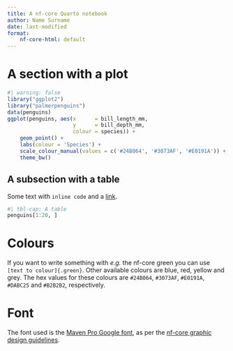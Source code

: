 ```yaml
---
title: A nf-core Quarto notebook
author: Name Surname
date: last-modified
format:
    nf-core-html: default
---
```


# A section with a plot

```r
#| warning: false
library("ggplot2")
library("palmerpenguins")
data(penguins)
ggplot(penguins, aes(x      = bill_length_mm,
                     y      = bill_depth_mm,
                     colour = species)) +
    geom_point() +
    labs(colour = 'Species') +
    scale_colour_manual(values = c('#24B064', '#3073AF', '#E0191A')) +
    theme_bw()
```

## A subsection with a table

Some text with `inline code` and a
[link](https://quarto.org/docs/output-formats/html-basics.html).

```r
#| tbl-cap: A table
penguins[1:20, ]
```

# Colours

If you want to write something with _e.g._ the [nf-core green]{.green} you can
use `[text to colour]{.green}`. Other available colours are [blue]{.blue},
[red]{.red}, [yellow]{.yellow} and [grey]{.grey}. The hex values for these
colours are `#24B064`, `#3073AF`, `#E0191A`, `#DABC25` and `#B2B2B2`,
respectively.

# Font

The font used is the [Maven Pro Google
font](https://fonts.google.com/specimen/Maven+Pro), as per the [nf-core graphic
design guidelines](https://nf-co.re/docs/contributing/design_guidelines).
